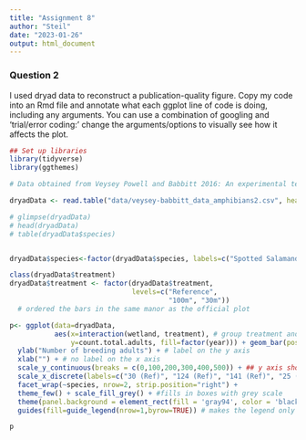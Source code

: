 ```yaml
---
title: "Assignment 8"
author: "Steil"
date: "2023-01-26"
output: html_document
---
```


### Question 2  
I used dryad data to reconstruct a publication-quality figure. Copy my code into an Rmd file and annotate what each ggplot line of code is doing, including any arguments. You can use a combination of googling and ‘trial/error coding:’ change the arguments/options to visually see how it affects the plot.  

```r

## Set up libraries
library(tidyverse)
library(ggthemes)

# Data obtained from Veysey Powell and Babbitt 2016: An experimental test of buffer utility as a technique for managing pool-breeding amphibians https://datadryad.org/stash/dataset/doi:10.5061%2Fdryad.547rp

dryadData <- read.table("data/veysey-babbitt_data_amphibians2.csv", header=TRUE, sep=",", stringsAsFactors = TRUE)

# glimpse(dryadData)
# head(dryadData)
# table(dryadData$species)


dryadData$species<-factor(dryadData$species, labels=c("Spotted Salamander", "Wood Frog")) #creating 'labels' to use for the plot, label added to the right side

class(dryadData$treatment)
dryadData$treatment <- factor(dryadData$treatment, 
                              levels=c("Reference",
                                       "100m", "30m"))
  # ordered the bars in the same manor as the official plot

p<- ggplot(data=dryadData, 
           aes(x=interaction(wetland, treatment), # group treatment and wetland
               y=count.total.adults, fill=factor(year))) + geom_bar(position="dodge", stat="identity", color="black") + # sets the y axis to be the count of total of adults based on year, adds bars
  ylab("Number of breeding adults") + # label on the y axis 
  xlab("") + # no label on the x axis
  scale_y_continuous(breaks = c(0,100,200,300,400,500)) + ## y axis should be broken up by 100s 
  scale_x_discrete(labels=c("30 (Ref)", "124 (Ref)", "141 (Ref)", "25 (100m)","39 (100m)","55 (100m)","129 (100m)", "7 (30m)","19 (30m)","20 (30m)","59 (30m)")) + # labels for the groups on the x axis
  facet_wrap(~species, nrow=2, strip.position="right") +
  theme_few() + scale_fill_grey() + #fills in boxes with grey scale
  theme(panel.background = element_rect(fill = 'gray94', color = 'black'), legend.position="top",  legend.title= element_blank(), axis.title.y = element_text(size=12, face="bold", colour = "black"), strip.text.y = element_text(size = 10, face="bold", colour = "black")) + #edits the text within the labels, and adds a legend to the top of the graph
  guides(fill=guide_legend(nrow=1,byrow=TRUE)) # makes the legend only on one line

p

```
